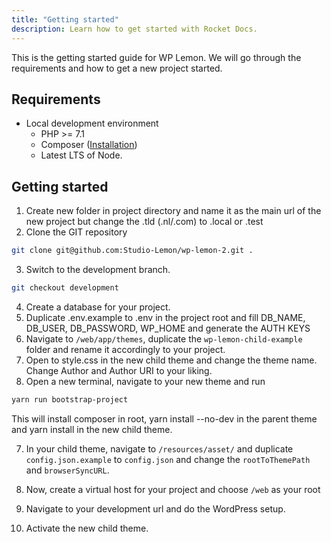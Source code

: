 ```yaml
---
title: "Getting started"
description: Learn how to get started with Rocket Docs.
---
```


This is the getting started guide for WP Lemon. We will go through the requirements and how to get a new project started.

## Requirements

- Local development environment
  - PHP >= 7.1
  - Composer ([Installation](https://getcomposer.org/doc/00-intro.md#installation-linux-unix-macos))
  - Latest LTS of Node.

## Getting started

1. Create new folder in project directory and name it as the main url of the new project but change the .tld (.nl/.com) to .local or .test
2. Clone the GIT repository

```bash
git clone git@github.com:Studio-Lemon/wp-lemon-2.git .
```

3. Switch to the development branch.

```bash
git checkout development
```

4. Create a database for your project.
5. Duplicate .env.example to .env in the project root and fill DB_NAME, DB_USER, DB_PASSWORD, WP_HOME and generate the AUTH KEYS
6. Navigate to `/web/app/themes`, duplicate the `wp-lemon-child-example` folder and rename it accordingly to your project.
7. Open to style.css in the new child theme and change the theme name. Change Author and Author URI to your liking.
8. Open a new terminal, navigate to your new theme and run

```bash
yarn run bootstrap-project
```

This will install composer in root, yarn install --no-dev in the parent theme and yarn install in the new child theme.

7. In your child theme, navigate to `/resources/asset/` and duplicate `config.json.example` to `config.json` and change the `rootToThemePath` and `browserSyncURL`.

8. Now, create a virtual host for your project and choose `/web` as your root
9. Navigate to your development url and do the WordPress setup.
10. Activate the new child theme.
